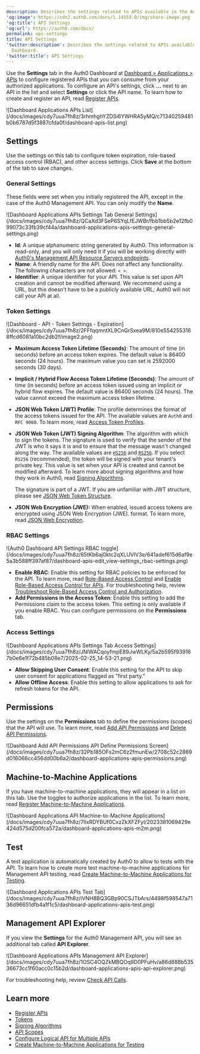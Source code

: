 ```yaml
---
description: Describes the settings related to APIs available in the Auth0 Dashboard.
'og:image': https://cdn2.auth0.com/docs/1.14553.0/img/share-image.png
'og:title': API Settings
'og:url': https://auth0.com/docs/
permalink: api-settings
title: API Settings
'twitter:description': Describes the settings related to APIs available in the Auth0
  Dashboard.
'twitter:title': API Settings
---
```

Use the **Settings** tab in the <Tooltip tip="Auth0 Dashboard: Auth0's main product to configure your services." cta="View Glossary" href="/docs/glossary?term=Auth0+Dashboard">Auth0 Dashboard</Tooltip> at [Dashboard > Applications > APIs](https://manage.auth0.com/#/apis) to configure registered APIs that you can consume from your authorized applications. To configure an API's settings, click **...** next to an API in the list and select **Settings** or click the API name. To learn how to create and register an API, read [Register APIs](/docs/get-started/auth0-overview/set-up-apis).

<Frame>![Dashboard Applications APIs List](/docs/images/cdy7uua7fh8z/3rhmhghYZDSi6YWHRA5yMQ/c71340259481b0b6787d5f3887cfda0f/dashboard-apis-list.png)</Frame>

## Settings

Use the settings on this tab to configure token expiration, role-based access control (RBAC), and other access settings. Click **Save** at the bottom of the tab to save changes.

### General Settings

These fields were set when you initially registered the API, except in the case of the Auth0 <Tooltip tip="Management API: A product to allow customers to perform administrative tasks." cta="View Glossary" href="/docs/glossary?term=Management+API">Management API</Tooltip>. You can only modify the **Name**.

<Frame>![Dashboard Applications APIs Settings Tab General Settings](/docs/images/cdy7uua7fh8z/QCaXd3FSeP6SYqLfEJWBr/fbb1bb5b2e12fb099073c33fb39cf44a/dashboard-applications-apis-settings-general-settings.png)</Frame>

* **Id**: A unique alphanumeric string generated by Auth0. This information is read-only, and you will only need it if you will be working directly with [Auth0's Management API Resource Servers endpoints](https://auth0.com/docs/api/management/v2#!/Resource_Servers/get_resource_servers_by_id).
* **Name**: A friendly name for the API. Does not affect any functionality. The following characters are not allowed: `< >`.
* **Identifier**: A unique identifier for your API. This value is set upon API creation and cannot be modified afterward. We recommend using a URL, but this doesn't have to be a publicly available URL; Auth0 will not call your API at all.

### Token Settings

<Frame>![Dashboard - API - Token Settings - Expiration](/docs/images/cdy7uua7fh8z/2FFfqqmntXL9CnGrSxea9M/810e5542553168ffcd6081a10bc2db2f/image2.png)</Frame>

* **Maximum <Tooltip tip="Access Token: Authorization credential, in the form of an opaque string or JWT, used to access an API." cta="View Glossary" href="/docs/glossary?term=Access+Token">Access Token</Tooltip> Lifetime (Seconds)**: The amount of time (in seconds) before an access token expires. The default value is 86400 seconds (24 hours). The maximum value you can set is 2592000 seconds (30 days).
* **Implicit / Hybrid Flow Access Token Lifetime (Seconds)**: The amount of time (in seconds) before an access token issued using an implicit or hybrid flow expires. The default value is 86400 seconds (24 hours). The value cannot exceed the maximum access token lifetime.
* **<Tooltip tip="JSON Web Token (JWT): Standard ID Token format (and often Access Token format) used to represent claims securely between two parties." cta="View Glossary" href="/docs/glossary?term=JSON+Web+Token">JSON Web Token</Tooltip> (JWT) Profile**: The profile determines the format of the access tokens issued for the API. The available values are `Auth0` and `RFC 9068`. To learn more, read [Access Token Profiles](/docs/secure/tokens/access-tokens/access-token-profiles).
* **JSON Web Token (JWT) <Tooltip tip="Signing Algorithm: Algorithm used to digitally sign tokens to ensure the token has not been tampered with." cta="View Glossary" href="/docs/glossary?term=Signing+Algorithm">Signing Algorithm</Tooltip>**: The algorithm with which to sign the tokens. The signature is used to verify that the sender of the JWT is who it says it is and to ensure that the message wasn't changed along the way. The available values are [`HS256`](https://en.wikipedia.org/wiki/Symmetric-key_algorithm) and [`RS256`](https://en.wikipedia.org/wiki/Public-key_cryptography). If you select `RS256` (recommended), the token will be signed with your tenant's private key. This value is set when your API is created and cannot be modified afterward. To learn more about signing algorithms and how they work in Auth0, read [Signing Algorithms](/docs/get-started/applications/signing-algorithms).

  <Callout icon="file-lines" color="#0EA5E9" iconType="regular">

  The signature is part of a JWT. If you are unfamiliar with JWT structure, please see [JSON Web Token Structure](/docs/secure/tokens/json-web-tokens/json-web-token-structure).

  </Callout>
* **JSON Web Encryption (JWE):** When enabled, issued access tokens are encrypted using JSON Web Encryption (JWE). format. To learn more, read [JSON Web Encryption](/docs/secure/tokens/access-tokens/json-web-encryption).

### RBAC Settings

<Frame>![Auth0 Dashboard API Settings RBAC toggle](/docs/images/cdy7uua7fh8z/65tKb6aj0ktc2qXLUVlV3e/641adef615d6af9e5a3b588ff397af87/dashboard-apis-edit_view-settings_rbac-settings.png)</Frame>

* **Enable RBAC**: Enable this setting for RBAC policies to be enforced for the API. To learn more, read [Role-Based Access Control](/docs/manage-users/access-control/rbac) and [Enable Role-Based Access Control for APIs](/docs/get-started/apis/enable-role-based-access-control-for-apis). For troubleshooting help, review [Troubleshoot Role-Based Access Control and Authorization](/docs/troubleshoot/authentication-issues/troubleshoot-rbac-authorization).
* **Add Permissions in the Access Token**: Enable this setting to add the Permissions claim to the access token. This setting is only available if you enable RBAC. You can configure permissions on the **Permissions** tab.

### Access Settings

<Frame>![Dashboard Applications APIs Settings Tab Access Settings](/docs/images/cdy7uua7fh8z/JNlWACqoyfmpE89JwWLKy/5a2b595f939167b0e6e1f72b485b08e7/2025-02-25_14-53-21.png)</Frame>

* **Allow Skipping User Consent**: Enable this setting for the API to skip user consent for applications flagged as "first party."
* **Allow Offline Access**: Enable this setting to allow applications to ask for <Tooltip tip="Refresh Token: Token used to obtain a renewed Access Token without forcing users to log in again." cta="View Glossary" href="/docs/glossary?term=refresh+tokens">refresh tokens</Tooltip> for the API.

## Permissions

Use the settings on the **Permissions** tab to define the permissions (scopes) that the API will use. To learn more, read [Add API Permissions](/docs/get-started/apis/add-api-permissions) and [Delete API Permissions](/docs/get-started/apis/delete-api-permissions).

<Frame>![Dashboard Add API Permissions API Define Permissions Screen](/docs/images/cdy7uua7fh8z/32Pb185OFs2mC6z2fmunEw/2708c52c2869d016066cc456dd00b6a2/dashboard-applications-apis-permissions.png)</Frame>

## Machine-to-Machine Applications

If you have machine-to-machine applications, they will appear in a list on this tab. Use the toggles to authorize applications in the list. To learn more, read [Register Machine-to-Machine Applications](/docs/get-started/auth0-overview/create-applications/machine-to-machine-apps).

<Frame>![Dashboard Applications API Machine-to-Machine Applications](/docs/images/cdy7uua7fh8z/7lIxRDYBUf0CxzZkXFZFyI/2023381069429e424d575d200fca572a/dashboard-applications-apis-m2m.png)</Frame>

## Test

A test application is automatically created by Auth0 to allow to tests with the API. To learn how to create more test machine-to-machine applications for Management API testing, read [Create Machine-to-Machine Applications for Testing](/docs/get-started/apis/create-m2m-app-test).

<Frame>![Dashboard Applications APIs Test Tab](/docs/images/cdy7uua7fh8z/iVNH8BQ3GBp90CSJTbArs/4498f598547a7136d96651dfb4a1f1c5/dashboard-applications-apis-test.png)</Frame>

## Management API Explorer

If you view the **Settings** for the Auth0 Management API, you will see an additional tab called **API Explorer**.

<Frame>![Dashboard Applications APIs Management API Explorer](/docs/images/cdy7uua7fh8z/1OSC4OQZkMBQOq9D0PFuHv/a86d888b53536673cc1f60acc0c15b2d/dashboard-applications-apis-api-explorer.png)</Frame>

For troubleshooting help, review [Check API Calls](/docs/troubleshoot/authentication-issues/check-api-calls).

## Learn more

* [Register APIs](/docs/get-started/auth0-overview/set-up-apis)
* [Tokens](/docs/secure/tokens)
* [Signing Algorithms](/docs/get-started/applications/signing-algorithms)
* [API Scopes](/docs/get-started/apis/scopes/api-scopes)
* [Configure Logical API for Multiple APIs](/docs/get-started/apis/set-logical-api)
* [Create Machine-to-Machine Applications for Testing](/docs/get-started/apis/create-m2m-app-test)